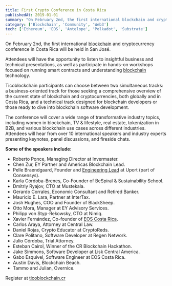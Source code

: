 ```yaml
---
title: First Crypto Conference in Costa Rica
publishedAt: 2019-01-01
summary: "On February 2nd, the first international blockchain and cryptocurrency conference in Costa Rica will be held in San José."
category: ['Blockchain', 'Community', 'Web3']
tech: ['Ethereum', 'EOS', 'Antelope', 'Polkadot', 'Substrate']
---
```


On February 2nd, the first international [blockchain](/web3) and cryptocurrency conference in Costa Rica will be held in San José.

Attendees will have the opportunity to listen to insightful business and technical presentations, as well as participate in hands-on workshops focused on running smart contracts and understanding [blockchain](/web3) technology.

Ticoblockchain participants can choose between two simultaneous tracks: a business-oriented track for those seeking a comprehensive overview of the current state of blockchain and cryptocurrencies, both globally and in Costa Rica, and a technical track designed for blockchain developers or those ready to dive into blockchain software development.

The conference will cover a wide range of transformative industry topics, including women in blockchain, TV & lifestyle, real estate, tokenization in B2B, and various blockchain use cases across different industries. Attendees will hear from over 10 international speakers and industry experts presenting keynotes, panel discussions, and fireside chats.

**Some of the speakers include:**
- Roberto Ponce, Managing Director at Invermaster.
- Chen Zur, EY Partner and Americas Blockchain Lead.
- Pelle Braendgaard, Founder and [Engineering Lead](/lead) at Uport (part of Consensys).
- Karla Córdoba-Brenes, Co-Founder of BeSpiral & Sustainability School.
- Dmitriy Ryajov, CTO at Mustekala.
- Gerardo Corrales, Economic Consultant and Retired Banker.
- Mauricio E. Lara, Partner at InterTax.
- Josh Hughes, COO and Founder of BlackSheep.
- Otto Mora, Manager at EY Advisory Services.
- Philipp von Styp-Rekowsky, CTO at Nimiq.
- Xavier Fernández, Co-founder of [EOS Costa Rica](/project/eos-costa-rica).
- Carlos Araya, Attorney at Central Law.
- Daniel Rojas, Crypto Educator at CryptoReds.
- Clare Politano, Software Developer at Regen Network.
- Julio Córdoba, Trial Attorney.
- Esteban Cairol, Winner of the CR Blockchain Hackathon.
- Jake Simmons, Software Developer at Lisk Central America.
- Gabo Esquivel, Software Engineer at EOS Costa Rica.
- Austin Davis, Blockchain Beach.
- Tammo and Julian, Overnice.

Register at [ticoblockchain.cr](https://ticoblockchain.cr/)

